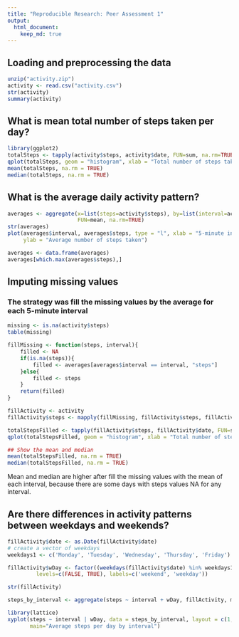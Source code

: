 ```yaml
---
title: "Reproducible Research: Peer Assessment 1"
output: 
  html_document:
    keep_md: true
---
```



## Loading and preprocessing the data

```r
unzip("activity.zip")
activity <- read.csv("activity.csv")
str(activity)
summary(activity)
```

## What is mean total number of steps taken per day?
```r
library(ggplot2)
totalSteps <- tapply(activity$steps, activity$date, FUN=sum, na.rm=TRUE)
qplot(totalSteps, geom = "histogram", xlab = "Total number of steps taken per day")
mean(totalSteps, na.rm = TRUE)
median(totalSteps, na.rm = TRUE)
```

## What is the average daily activity pattern?

```r

averages <- aggregate(x=list(steps=activity$steps), by=list(interval=activity$interval),
                      FUN=mean, na.rm=TRUE)
str(averages)
plot(averages$interval, averages$steps, type = "l", xlab = "5-minute interval",
     ylab = "Average number of steps taken")

averages <- data.frame(averages)
averages[which.max(averages$steps),]

```


## Imputing missing values


### The strategy was fill the missing values by the average for each 5-minute interval

```r
missing <- is.na(activity$steps)
table(missing)

fillMissing <- function(steps, interval){
    filled <- NA
    if(is.na(steps)){
        filled <- averages[averages$interval == interval, "steps"]
    }else{
        filled <- steps
    }
    return(filled)
}

fillActivity <- activity
fillActivity$steps <- mapply(fillMissing, fillActivity$steps, fillActivity$interval)

totalStepsFilled <- tapply(fillActivity$steps, fillActivity$date, FUN=sum, na.rm=TRUE)
qplot(totalStepsFilled, geom = "histogram", xlab = "Total number of steps taken per day")

## Show the mean and median
mean(totalStepsFilled, na.rm = TRUE)
median(totalStepsFilled, na.rm = TRUE)
```

Mean and median are higher after fill the missing values with the mean of each interval, because there are some days with steps values NA for any interval.

## Are there differences in activity patterns between weekdays and weekends?

```r
fillActivity$date <- as.Date(fillActivity$date)
# create a vector of weekdays
weekdays1 <- c('Monday', 'Tuesday', 'Wednesday', 'Thursday', 'Friday')

fillActivity$wDay <- factor((weekdays(fillActivity$date) %in% weekdays1), 
         levels=c(FALSE, TRUE), labels=c('weekend', 'weekday'))

str(fillActivity)

steps_by_interval <- aggregate(steps ~ interval + wDay, fillActivity, mean)

library(lattice)
xyplot(steps ~ interval | wDay, data = steps_by_interval, layout = c(1,2), type = "l",
       main="Average steps per day by interval")



```




